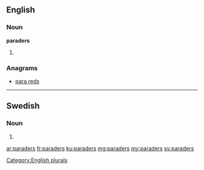 ==English==

===Noun===
'''paraders'''

# {{plural of|parader}}

===Anagrams===
* [[para reds#English|para reds]]

[[Category:English plurals]]

----

==Swedish==

===Noun===
{{head|sv|noun form}}

# {{sv-noun-form-indef-gen-pl|parad}}

[[ar:paraders]]
[[fr:paraders]]
[[ku:paraders]]
[[mg:paraders]]
[[my:paraders]]
[[sv:paraders]]